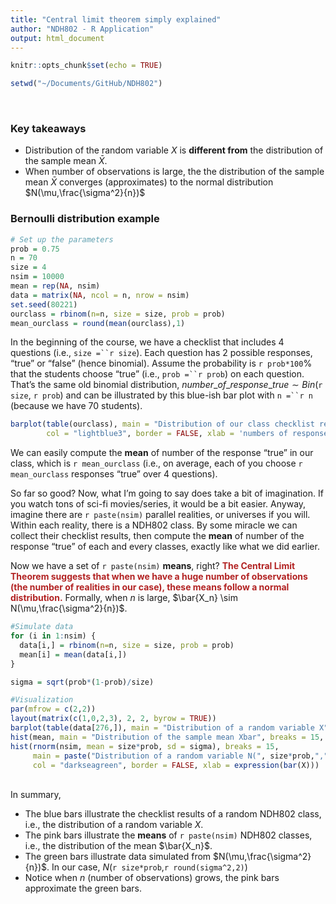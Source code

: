 ```yaml
---
title: "Central limit theorem simply explained"
author: "NDH802 - R Application"
output: html_document
---
```


```r
knitr::opts_chunk$set(echo = TRUE)
```

```r
setwd("~/Documents/GitHub/NDH802")
```

<br/>

### Key takeaways

* Distribution of the random variable $X$ is **different from** the distribution of the sample mean $\bar{X}$. 
* When number of observations is large, the the distribution of the sample mean $\bar{X}$ converges (approximates) to the normal distribution $N(\mu,\frac{\sigma^2}{n})$

### Bernoulli distribution example

```r
# Set up the parameters
prob = 0.75
n = 70
size = 4
nsim = 10000
mean = rep(NA, nsim)
data = matrix(NA, ncol = n, nrow = nsim)
set.seed(80221)
ourclass = rbinom(n=n, size = size, prob = prob)
mean_ourclass = round(mean(ourclass),1)
```

In the beginning of the course, we have a checklist that includes 4 questions (i.e., `size =``r size`). Each question has 2 possible responses, "true" or "false" (hence binomial). Assume the probability is `r prob*100`% that the students choose "true" (i.e., `prob =``r prob`) on each question. That's the same old binomial distribution, $number\_of\_response\_true \sim Bin$(`r size`, `r prob`) and can be illustrated by this blue-ish bar plot with `n =``r n` (because we have 70 students).

```r
barplot(table(ourclass), main = "Distribution of our class checklist result", cex.main = 0.95,
        col = "lightblue3", border = FALSE, xlab = 'numbers of response "true"', ylab = "frequency")
```

We can easily compute the **mean** of number of the response "true" in our class, which is `r mean_ourclass` (i.e., on average, each of you choose `r mean_ourclass` responses "true" over 4 questions).

So far so good? Now, what I'm going to say does take a bit of imagination. If you watch tons of sci-fi movies/series, it would be a bit easier. Anyway, imagine there are `r paste(nsim)` parallel realities, or universes if you will. Within each reality, there is a NDH802 class. By some miracle we can collect their checklist results, then compute the **mean** of number of the response "true" of each and every classes, exactly like what we did earlier.


Now we have a set of `r paste(nsim)` **means**, right?
<span style="color:FireBrick">__The Central Limit Theorem suggests that when we have a huge number of observations (the number of realities in our case), these **means** follow a normal distribution.__</span> Formally, when $n$ is large, $\bar{X_n} \sim N(\mu,\frac{\sigma^2}{n})$.

```r
#Simulate data
for (i in 1:nsim) {
  data[i,] = rbinom(n=n, size = size, prob = prob)
  mean[i] = mean(data[i,])
}

sigma = sqrt(prob*(1-prob)/size)

#Visualization
par(mfrow = c(2,2))
layout(matrix(c(1,0,2,3), 2, 2, byrow = TRUE))
barplot(table(data[276,]), main = "Distribution of a random variable X", col = "lightblue3", xlab = "X", border = FALSE)
hist(mean, main = "Distribution of the sample mean Xbar", breaks = 15, xlab = expression(bar(X)), col = "pink3", border = FALSE)
hist(rnorm(nsim, mean = size*prob, sd = sigma), breaks = 15,
     main = paste("Distribution of a random variable N(", size*prob,",",round(sigma^2,2),")",sep = ""),
     col = "darkseagreen", border = FALSE, xlab = expression(bar(X)))
```
<br/>
In summary,

* The blue bars illustrate the checklist results of a random NDH802 class, i.e., the distribution of a random variable $X$.
* The pink bars illustrate the **means** of `r paste(nsim)` NDH802 classes, i.e., the distribution of the mean $\bar{X_n}$.
* The green bars illustrate data simulated from $N(\mu,\frac{\sigma^2}{n})$. In our case, $N$(`r size*prob`,`r round(sigma^2,2)`)
* Notice when $n$ (number of observations) grows, the pink bars approximate the green bars.